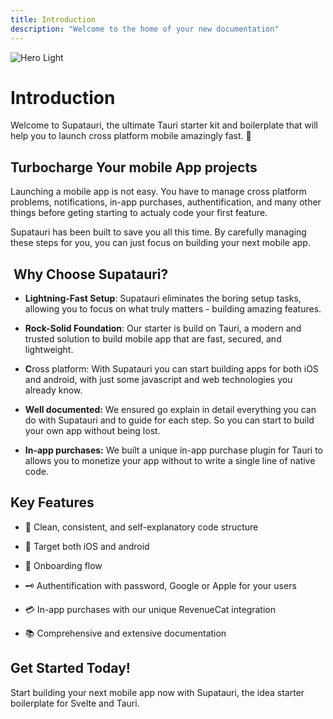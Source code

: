 ```yaml
---
title: Introduction
description: "Welcome to the home of your new documentation"
---
```


<img alt="Hero Light" classname="block dark:hidden" src="/images/hero-light.png" />

# Introduction

Welcome to Supatauri, the ultimate Tauri starter kit and boilerplate that will help you to launch cross platform mobile amazingly fast. 🚀

## Turbocharge Your mobile App projects

Launching a mobile app is not easy. You have to manage cross platform problems, notifications, in-app purchases, authentification, and many other things before geting starting to actualy code your first feature.&#x20;

Supatauri has been built to save you all this time. By carefully managing these steps for you, you can just focus on building your next mobile app.

##  Why Choose Supatauri?

* **Lightning-Fast Setup**: Supatauri eliminates the boring setup tasks, allowing you to focus on what truly matters - building amazing features.

* **Rock-Solid Foundation**: Our starter is build on Tauri, a modern and trusted solution to build mobile app that are fast, secured, and lightweight.&#x20;

* **C**ross platform: With Supatauri you can start building apps for both iOS and android, with just some javascript and web technologies you already know.&#x20;

* **Well documented:** We ensured go explain in detail everything you can do with Supatauri and to guide for each step. So you can start to build your own app without being lost.&#x20;

* **In-app purchases:** We built a unique in-app purchase plugin for Tauri to allows you to monetize your app without to write a single line of native code.&#x20;

## Key Features

* 🧹 Clean, consistent, and self-explanatory code structure

* 📱 Target both iOS and android

* 🛫 Onboarding flow&#x20;

* 🗝️ Authentification with password, Google or Apple for your users

* 💳 In-app purchases with our unique RevenueCat integration

* 📚 Comprehensive and extensive documentation&#x20;

##

## Get Started Today!

Start building your next mobile app now with Supatauri, the idea starter boilerplate for Svelte and Tauri.&#x20;